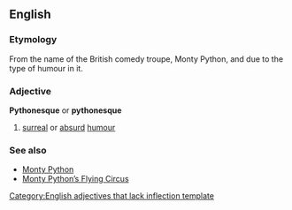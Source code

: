 ==English==

===Etymology===
From the name of the British comedy troupe, Monty Python, and due to the type of humour in it.

===Adjective===
'''Pythonesque''' or '''pythonesque'''

# [[surreal]] or [[absurd]] [[humour]]

===See also===
*[[w:Monty Python|Monty Python]]
*[[w:Monty Python's Flying Circus|Monty Python’s Flying Circus]]

[[Category:English adjectives that lack inflection template]]